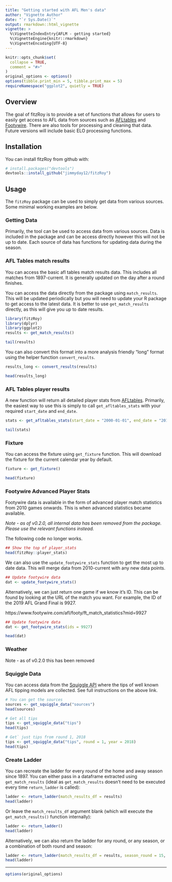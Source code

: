 ```yaml
---
title: "Getting started with AFL Men's data"
author: "Vignette Author"
date: "`r Sys.Date()`"
output: rmarkdown::html_vignette
vignette: >
  %\VignetteIndexEntry{AFLM - getting started}
  %\VignetteEngine{knitr::rmarkdown}
  %\VignetteEncoding{UTF-8}
---
```



```r
knitr::opts_chunk$set(
  collapse = TRUE,
  comment = "#>"
)
original_options <- options()
options(tibble.print_min = 5, tibble.print_max = 5)
requireNamespace("ggplot2", quietly = TRUE)
```
<!-- This vignette was automatically created from README.Rmd -->

## Overview
The goal of fitzRoy is to provide a set of functions that allows for users to easily get access to AFL data from sources such as [AFLtables](https://afltables.com) and [Footywire](https://www.footywire.com). There are also tools for processing and cleaning that data. Future versions will include basic ELO processing functions. 

## Installation

You can install fitzRoy from github with:

```r
# install.packages("devtools")
devtools::install_github("jimmyday12/fitzRoy")
```

## Usage

The `fitzRoy` package can be used to simply get data from various sources. Some minimal working examples are below.

### Getting Data

Primarily, the tool can be used to access data from various sources. Data is included in the package and can be access directly however this will not be up to date. Each source of data has functions for updating data during the season. 

### AFL Tables match results
You can access the basic afl tables match results data. This includes all matches from 1897-current. It is generally updated on the day after a round finishes. 

You can access the data directly from the package using `match_results`. This will be updated periodically but you will need to update your R package to get access to the latest data. It is better to use `get_match_results` directly, as this will give you up to date results.

```r
library(fitzRoy)
library(dplyr)
library(ggplot2)
results <- get_match_results()

tail(results)

```

You can also convert this format into a more analysis friendly "long" format using the helper function `convert_results`. 

```r
results_long <- convert_results(results)

head(results_long)
```

### AFL Tables player results
A new function will return all detailed player stats from [AFLtables](https://afltables.com). Primarily, the easiest way to use this is simply to call `get_afltables_stats` with your required `start_date` and `end_date`.

```r
stats <- get_afltables_stats(start_date = "2000-01-01", end_date = "2018-06-01")

tail(stats)
```


### Fixture
You can access the fixture using `get_fixture` function. This will download the fixture for the current calendar year by default. 

```r
fixture <- get_fixture()

head(fixture)
```
### Footywire Advanced Player Stats
Footywire data is available in the form of advanced player match statistics from 2010 games onwards. This is when advanced statistics became available.

*Note - as of v0.2.0, all internal data has been removed from the package. Please use the relevant functions instead.*

The following code no longer works. 
```r
## Show the top of player_stats
head(fitzRoy::player_stats)
```

We can also use the `update_footywire_stats` function to get the most up to date data. This will merge data from 2010-current with any new data points. 

```r
## Update footywire data
dat <- update_footywire_stats()

```

Alternatively, we can just return one game if we know it's ID. This can be found by looking at the URL of the match you want. For example, the ID of the 2019 AFL Grand Final is 9927.

https://www.footywire.com/afl/footy/ft_match_statistics?mid=9927

```r
## Update footywire data
dat <- get_footywire_stats(ids = 9927)

head(dat)
```

### Weather
Note - as of v0.2.0 this has been removed


### Squiggle Data
You can access data from the [Squiggle API](https://api.squiggle.com.au) where the tips of well known AFL tipping models are collected. See full instructions on the above link. 

```r
# You can get the sources
sources <- get_squiggle_data("sources")
head(sources)
```

```r
# Get all tips
tips <- get_squiggle_data("tips")
head(tips)  
```

```r
# Get` just tips from round 1, 2018
tips <- get_squiggle_data("tips", round = 1, year = 2018)
head(tips)
```


### Create Ladder

You can recreate the ladder for every round of the home and away season since 1897. You can either pass in a dataframe extracted using `get_match_results` (ideal as `get_match_results` doesn't need to be executed every time `return_ladder` is called): 

```r
ladder <- return_ladder(match_results_df = results)
head(ladder)
```

Or leave the `match_results_df` argument blank (which will execute the `get_match_results()` function internally):

```r
ladder <- return_ladder()
head(ladder)
```

Alternatively, we can also return the ladder for any round, or any season, or a combination of both round and season:

```r
ladder <- return_ladder(match_results_df = results, season_round = 15, season = 2018)
head(ladder)
```
---
```r
options(original_options)
```

